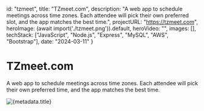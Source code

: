   id: "tzmeet",
  title: "TZmeet.com",
  description: "A web app to schedule meetings across time zones. Each attendee will pick their own preferred slot, and the app matches the best time.",
  projectURL: "https://tzmeet.com",
  heroImage: (await import('./tzmeet.png')).default,
  heroVideo: "",
  images: [],
  techStack: ["JavaScript", "Node.js", "Express", "MySQL", "AWS", "Bootstrap"],
  date: "2024-03-11"
}


# TZmeet.com

A web app to schedule meetings across time zones. Each attendee will pick their own preferred time, and the app matches the best time.

<Image src={metadata.heroImage} alt={metadata.title} priority/>
